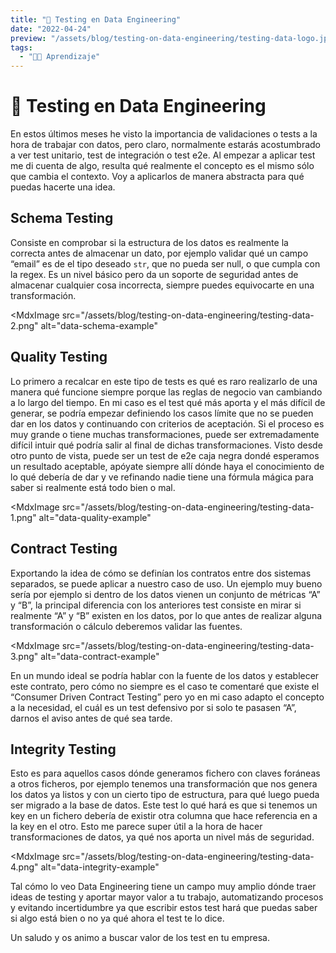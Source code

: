```yaml
---
title: "🧪 Testing en Data Engineering"
date: "2022-04-24"
preview: "/assets/blog/testing-on-data-engineering/testing-data-logo.jpg"
tags:
  - "👨‍💻 Aprendizaje"
---
```


# 🧪 Testing en Data Engineering

En estos últimos meses he visto la importancia de validaciones o tests a la hora
de trabajar con datos, pero claro, normalmente estarás acostumbrado a ver test
unitario, test de integración o test e2e. Al empezar a aplicar test me di cuenta
de algo, resulta qué realmente el concepto es el mismo sólo que cambia el
contexto. Voy a aplicarlos de manera abstracta para qué puedas hacerte una idea.

## Schema Testing

Consiste en comprobar si la estructura de los datos es realmente la correcta
antes de almacenar un dato, por ejemplo validar qué un campo “email” es de el
tipo deseado `str`, que no pueda ser null, o que cumpla con la regex. Es un
nivel básico pero da un soporte de seguridad antes de almacenar cualquier cosa
incorrecta, siempre puedes equivocarte en una transformación.

<MdxImage
  src="/assets/blog/testing-on-data-engineering/testing-data-2.png"
  alt="data-schema-example"
></MdxImage>

## Quality Testing

Lo primero a recalcar en este tipo de tests es qué es raro realizarlo de una
manera qué funcione siempre porque las reglas de negocio van cambiando a lo
largo del tiempo. En mi caso es el test qué más aporta y el más difícil de
generar, se podría empezar definiendo los casos límite que no se pueden dar en
los datos y continuando con criterios de aceptación. Si el proceso es muy grande
o tiene muchas transformaciones, puede ser extremadamente difícil intuir qué
podría salir al final de dichas transformaciones. Visto desde otro punto de
vista, puede ser un test de e2e caja negra dondé esperamos un resultado
aceptable, apóyate siempre allí dónde haya el conocimiento de lo qué debería de
dar y ve refinando nadie tiene una fórmula mágica para saber si realmente está
todo bien o mal.

<MdxImage
  src="/assets/blog/testing-on-data-engineering/testing-data-1.png"
  alt="data-quality-example"
></MdxImage>

## Contract Testing

Exportando la idea de cómo se definían los contratos entre dos sistemas
separados, se puede aplicar a nuestro caso de uso. Un ejemplo muy bueno sería
por ejemplo si dentro de los datos vienen un conjunto de métricas “A” y “B”, la
principal diferencia con los anteriores test consiste en mirar si realmente “A”
y “B” existen en los datos, por lo que antes de realizar alguna transformación o
cálculo deberemos validar las fuentes.

<MdxImage
  src="/assets/blog/testing-on-data-engineering/testing-data-3.png"
  alt="data-contract-example"
></MdxImage>

En un mundo ideal se podría hablar con la fuente de los datos y establecer este
contrato, pero cómo no siempre es el caso te comentaré que existe el “Consumer
Driven Contract Testing” pero yo en mi caso adapto el concepto a la necesidad,
el cuál es un test defensivo por si solo te pasasen “A”, darnos el aviso antes
de qué sea tarde.

## Integrity Testing

Esto es para aquellos casos dónde generamos fichero con claves foráneas a otros
ficheros, por ejemplo tenemos una transformación que nos genera los datos ya
listos y con un cierto tipo de estructura, para qué luego pueda ser migrado a la
base de datos. Este test lo qué hará es que si tenemos un key en un fichero
debería de existir otra columna que hace referencia en a la key en el otro. Esto
me parece super útil a la hora de hacer transformaciones de datos, ya qué nos
aporta un nivel más de seguridad.

<MdxImage
  src="/assets/blog/testing-on-data-engineering/testing-data-4.png"
  alt="data-integrity-example"
></MdxImage>

Tal cómo lo veo Data Engineering tiene un campo muy amplio dónde traer ideas de
testing y aportar mayor valor a tu trabajo, automatizando procesos y evitando
incertidumbre ya que escribir estos test hará que puedas saber si algo está bien
o no ya qué ahora el test te lo dice.

Un saludo y os animo a buscar valor de los test en tu empresa.
